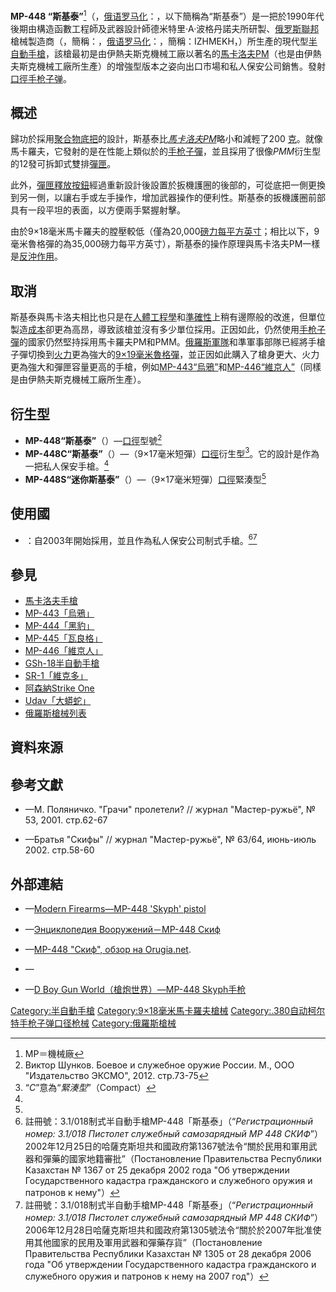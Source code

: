 {{noteTA
|G1=軍事
|G2=長度單位
|G3=Firearms
}}
{{Infobox Weapon
|name= MP-448「斯基泰」<br />{{Lang|en|MP-448 Skyph}}<br />{{Lang|ru|MP-448 «Скиф»}}
|image= 
|image_size= 300px
|caption= 
|origin= {{flagcountry|Russian Federation}}
|type= [[半自動手槍|半自動手槍]]
<!-- Type selection -->
|is_ranged= yes
|is_bladed= 
|is_explosive= 
|is_artillery= 
|is_vehicle= 
|is_missile= 
|is_UK= 
<!-- Service history -->
|service= 
|used_by= 
|wars= 
<!-- Production history -->
|designer= 德米特里·A·波格丹諾夫（{{Lang|en|D. A. Bogdanov}}，{{Lang|ru|Д. А. Богданов}}）<ref>"''Недавно появился последний вариант 9-мм служебного пистолета МР-448 «Скиф», спроектированного конструктором Ижевского механического завода Д. Богдановым на базе пистолета Макарова с использованием компьютерных технологий.''"<br/>Сергей Монетчиков [http://www.bratishka.ru/archiv/2008/4/2008_4_10.php Арсенал: Макаров - это не фамилия] {{Wayback|url=http://www.bratishka.ru/archiv/2008/4/2008_4_10.php |date=20140714213306 }} // журнал "Братишка", апрель 2008</ref>
|design_date= 1990年代—1998年
|manufacturer= {{Link-en|伊熱夫斯克機械工廠|Izhevsk Mechanical Plant}}
|unit_cost= 
|production_date= 1998年—
|number= 
|variants= 參見[[#衍生型|衍生型]]
<!-- General specifications -->
|spec_label= 
|weight= <div class="NavFrame collapsed" style="color: black; background-color: #FFFFFF; margin: 0 auto; padding: 0 10px; text-align: left;"><div class="NavHead" style="background-color: #FFFFFF; margin: 0 auto; padding: 0 10px; font-weight:normal;">空槍：</div><div class="NavContent" style="background-color: #FFFFFF; margin: 0 auto; padding: 0 10px;">
* MP-448：650[[克|克]]（22.93[[盎司|盎司]]，1.43[[磅|磅]]）
* MP-448S：650克（22.93盎司，1.43磅）
* 迷你斯基泰：590克（20.81盎司，1.3磅）
</div>
</div>
|length= <div class="NavFrame collapsed" style="color: black; background-color: #FFFFFF; margin: 0 auto; padding: 0 10px; text-align: left;"><div class="NavHead" style="background-color: #FFFFFF; margin: 0 auto; padding: 0 10px; font-weight:normal;"></div><div class="NavContent" style="background-color: #FFFFFF; margin: 0 auto; padding: 0 10px;">
* MP-448：162[[毫米|毫米]]（6.38[[英寸|英寸]]）
* MP-448S：162毫米（6.38英吋）
* 迷你斯基泰：150毫米（5.91英吋）
</div>
</div>
|part_length= <div class="NavFrame collapsed" style="color: black; background-color: #FFFFFF; margin: 0 auto; padding: 0 10px; text-align: left;"><div class="NavHead" style="background-color: #FFFFFF; margin: 0 auto; padding: 0 10px; font-weight:normal;"></div><div class="NavContent" style="background-color: #FFFFFF; margin: 0 auto; padding: 0 10px;">
* MP-448：93.5毫米（3.68英吋）
* MP-448S：93.5毫米（3.68英吋）
* 迷你斯基泰：78.5毫米（3.09英吋）
</div>
</div>
|width= 32毫米（1.26英吋）
|height= <div class="NavFrame collapsed" style="color: black; background-color: #FFFFFF; margin: 0 auto; padding: 0 10px; text-align: left;"><div class="NavHead" style="background-color: #FFFFFF; margin: 0 auto; padding: 0 10px; font-weight:normal;"></div><div class="NavContent" style="background-color: #FFFFFF; margin: 0 auto; padding: 0 10px;">
* MP-448：132毫米（5.2英吋）
* MP-448S：132毫米（5.2英吋）
* 迷你斯基泰：107毫米（4.2英吋）
</div>
</div>
|diameter= 
|crew= 
<!-- Ranged weapon specifications -->
|cartridge= -{}-
* MP-448：{{Link-en|.380 ACP|.380 ACP}}
* MP-448S：{{Link-en|.380 ACP|.380 ACP}}
* 迷你斯基泰：{{Link-en|9×18mm馬卡羅夫|9×18mm Makarov|9×18毫米馬卡羅夫}}
|caliber= <div class="NavFrame collapsed" style="color: black; background-color: #FFFFFF; margin: 0 auto; padding: 0 10px; text-align: left;"><div class="NavHead" style="background-color: #FFFFFF; margin: 0 auto; padding: 0 10px; font-weight:normal;"></div><div class="NavContent" style="background-color: #FFFFFF; margin: 0 auto; padding: 0 10px;">
* .380 ACP：9毫米（.380英吋）
* 9×18毫米馬卡羅夫：9.22毫米（.363英吋）
</div>
</div>
|barrels= 1根，[[膛線|線膛]]，無[[槍口|槍口]]裝置
|action= <div class="NavFrame collapsed" style="color: black; background-color: #FFFFFF; margin: 0 auto; padding: 0 10px; text-align: left;"><div class="NavHead" style="background-color: #FFFFFF; margin: 0 auto; padding: 0 10px; font-weight:normal;"></div><div class="NavContent" style="background-color: #FFFFFF; margin: 0 auto; padding: 0 10px;">
* [[反沖作用_(槍械)|反沖作用]]
* {{Link-en|後膛槍炮|Breechloader|後膛裝填}}
* [[扳机#双动/单动式|單／雙動]]
</div>
</div>
|mode= {{Link-en|半自動槍械|Semi-automatic firearm|半自動}}
|rate= 
|velocity= MP-448：315[[米每秒|米／秒]]（1,066.27[[英尺每秒|英尺／秒]]）
|energy= 
|range= 25[[米_(单位)|公尺]]（27.34[[码|码]]，82.02[[英尺|英尺]]）
|max_range= 
|feed= <div class="NavFrame collapsed" style="color: black; background-color: #FFFFFF; margin: 0 auto; padding: 0 10px; text-align: left;"><div class="NavHead" style="background-color: #FFFFFF; margin: 0 auto; padding: 0 10px; font-weight:normal;"></div><div class="NavContent" style="background-color: #FFFFFF; margin: 0 auto; padding: 0 10px;">
* MP-448：12發可拆卸式雙排[[彈匣|彈匣]]
* MP-448S：10發可拆卸式雙排彈匣
* 迷你斯基泰：8發可拆卸式雙排彈匣
</div>
</div>
|sights= [[機械瞄具|機械瞄具]]：固定缺口式[[照門|照門]]及刀片式[[照準器|準星]]（三點式準星）
<!-- 火炮規格 -->
|breech= 
|recoil= 
|carriage= 
|elevation= 
|traverse= 
<!-- 刃器規格 --> 
|blade_type= 
|hilt_type= 
|sheath_type= 
|head_type= 
|haft_type= 
<!-- 爆炸物內填炸藥規格 --> 
|filling= 
|filling_weight= 
|detonation= 
|yield= 
<!-- 車輛/飛彈規格 -->
|armour= 
|primary_armament= 
|secondary_arament= 
|engine= 
|engine_power= 
|transmission= 
|payload_capacity= 
|fuel_capacity= 
|pw_ratio= 
|suspension= 
|clearance= 
|vehicle_range= 
|speed= 
|guidance= 
|steering= 
<!-- Missiles only -->
|wingspan= 
|propellant= 
|ceiling= 
|altitude= 
|depth= 
|boost= 
|accuracy= 
|launch_platform= 
|transport= 
}}

'''MP-448 “斯基泰”'''<ref>MP＝機械廠</ref>（{{Lang-ru|MP-448 «Скиф»}}，[[俄语罗马化|俄语罗马化]]：{{Lang|en|Skyph}}，以下簡稱為“斯基泰”）是一把於1990年代後期由構造函數工程師及武器設計師德米特里·A·波格丹諾夫所研製、[[俄罗斯|俄罗斯聯邦]]槍械製造商{{Link-en|伊熱夫斯克機械工廠|Izhevsk Mechanical Plant}}（{{Lang-ru|'''Иж'''евский '''Мех'''анический Завод}}，簡稱：{{Lang|ru|ИЖМЕХ}}，[[俄语罗马化|俄语罗马化]]：{{Lang|en|'''Izh'''evsky '''Mekh'''anchesky Zavod}}，簡稱：IZHMEKH，{{Lang-en|Izhevsk Mechanical Plant}}）所生產的現代型[[半自動手槍|半自動手槍]]，該槍最初是由伊熱夫斯克機械工廠以著名的[[馬卡洛夫手槍|馬卡洛夫PM]]（也是由伊熱夫斯克機械工廠所生產）的增強型版本之姿向出口市場和私人保安公司銷售。發射{{Link-en|9×18mm馬卡羅夫|9×18mm Makarov|9×18毫米馬卡羅夫}}[[口徑|口徑]][[手枪|手枪]][[子弹|子弹]]。

== 概述 ==
歸功於採用[[聚合物|聚合物]][[机匣|底把]]的設計，斯基泰比''[[馬卡洛夫手槍|馬卡洛夫PM]]''略小和減輕了200 [[克|克]]。就像馬卡羅夫，它發射的是在性能上類似於{{Link-en|.380 ACP|.380 ACP}}的{{Link-en|9×18mm馬卡羅夫|9×18mm Makarov|9×18毫米馬卡羅夫}}[[手枪|手枪]][[子彈|子彈]]，並且採用了很像''PMM''衍生型的12發可拆卸式雙排[[彈匣|彈匣]]。

此外，[[彈匣|彈匣釋放按鈕]]經過重新設計後設置於扳機護圈的後部的，可從底把一側更換到另一側，以讓右手或左手操作，增加武器操作的便利性。斯基泰的扳機護圈前部具有一段平坦的表面，以方便兩手緊握射擊。

由於9×18毫米馬卡羅夫的膛壓較低（僅為20,000[[磅力每平方英寸|磅力每平方英寸]]；相比以下，9毫米魯格彈的為35,000磅力每平方英寸），斯基泰的操作原理與馬卡洛夫PM一樣是[[反沖作用_(槍械)|反沖作用]]。

== 取消 ==
斯基泰與馬卡洛夫相比也只是在[[人因工程学|人體工程學]]和[[测量精度|準確性]]上稍有邊際般的改進，但單位製造[[成本|成本]]卻更為高昂，導致該槍並沒有多少單位採用。正因如此，仍然使用{{Link-en|9×18mm馬卡羅夫|9×18mm Makarov|9×18毫米馬卡羅夫}}[[手枪|手枪]][[子彈|子彈]]的國家仍然堅持採用馬卡羅夫PM和PMM。[[俄罗斯军事|俄羅斯軍隊]]和準軍事部隊已經將手槍子彈切換到[[火力|火力]]更為強大的[[9×19mm魯格彈|9×19毫米魯格彈]]，並正因如此購入了槍身更大、火力更為強大和彈匣容量更高的手槍，例如[[MP-443烏鴉式手槍|MP-443“烏鴉”]]和[[MP-446維京人手槍|MP-446“維京人”]]（同樣是由伊熱夫斯克機械工廠所生產）。

== 衍生型 ==
* '''MP-448“斯基泰”'''（''{{Lang|ru|МР-448 Скиф}}''）—{{Link-en|9×18毫米馬卡羅夫|9×18mm Makarov}}[[口徑|口徑]]型號<ref name="autogenerated1">Виктор Шунков. Боевое и служебное оружие России. М., ООО "Издательство ЭКСМО", 2012. стр.73-75</ref>
* '''MP-448C“斯基泰”'''（''{{Lang|ru|МР-448С Скиф}}''）—{{Link-en|.380 ACP|.380 ACP}}（9×17毫米短彈）[[口徑|口徑]]衍生型<ref>“''С''”意為“''緊湊型''”（Compact）</ref>。它的設計是作為一把私人保安手槍。<ref name="autogenerated1"/>
* '''MP-448S“迷你斯基泰”'''（''{{Lang|ru|МР-448С Скиф-мини}}''）—{{Link-en|.380 ACP|.380 ACP}}（9×17毫米短彈）[[口徑|口徑]]緊湊型<ref name="autogenerated1"/>

== 使用國 ==
* {{flagcountry|Kazakhstan}}：自2003年開始採用，並且作為私人保安公司制式手槍。<ref>註冊號：3.1/018制式半自動手槍MP-448「斯基泰」（“''Регистрационный номер: 3.1/018 Пистолет служебный самозарядный МР 448 СКИФ''”）<br />2002年12月25日的哈薩克斯坦共和國政府第1367號法令“關於民用和軍用武器和彈藥的國家地籍審批”（Постановление Правительства Республики Казахстан № 1367 от 25 декабря 2002 года "Об утверждении Государственного кадастра гражданского и служебного оружия и патронов к нему"）</ref><ref>註冊號：3.1/018制式半自動手槍MP-448「斯基泰」（“''Регистрационный номер: 3.1/018 Пистолет служебный самозарядный МР 448 СКИФ''”）<br />2006年12月28日哈薩克斯坦共和國政府第1305號法令“關於於2007年批准使用其他國家的民用及軍用武器和彈藥存貨”（Постановление Правительства Республики Казахстан № 1305 от 28 декабря 2006 года "Об утверждении Государственного кадастра гражданского и служебного оружия и патронов к нему на 2007 год"）</ref>

== 參見 ==
* [[馬卡洛夫手槍|馬卡洛夫手槍]]
* [[MP-443烏鴉式手槍|MP-443「烏鴉」]]
* [[MP-444黑豹式手槍|MP-444「黑豹」]]
* [[MP-445瓦良格手槍|MP-445「瓦良格」]]
* [[MP-446維京人手槍|MP-446「維京人」]]
* [[GSh-18半自動手槍|GSh-18半自動手槍]]
* [[SR-1維克多手槍|SR-1「維克多」]]
* [[阿森納槍械Strike_One手槍|阿森納Strike One]]
* [[Udav大蟒蛇手槍|Udav「大蟒蛇」]]
* [[俄羅斯槍械列表|俄羅斯槍械列表]]

== 資料來源 ==
{{Reflist}}

== 參考文獻 ==
* {{ru icon}}—М. Поляничко. "Грачи" пролетели? // журнал "Мастер-ружьё", № 53, 2001. стр.62-67
* {{ru icon}}—Братья "Скифы" // журнал "Мастер-ружьё", № 63/64, июнь-июль 2002. стр.58-60

== 外部連結 ==
* {{en icon}}—[https://web.archive.org/web/20140706173746/http://world.guns.ru/handguns/hg/rus/mp-44-skyph-e.html Modern Firearms—MP-448 'Skyph' pistol]
* {{ru icon}}—[http://gunsite.narod.ru/mr448.htm Энциклопедия Вооружений－МР-448 Скиф] {{Wayback|url=http://gunsite.narod.ru/mr448.htm |date=20190906082008 }}
* {{ru icon}}—[https://web.archive.org/web/20140420170006/http://www.orugia.net/weapon.php?id=23 MP-448 "Скиф", обзор на Orugia.net].
* {{ru icon}}—{{cite web |url=http://www.megasword.ru/index.php?pg=169 |title=Пистолет «Скиф» МР-448, «Скиф-мини» |accessdate=2013-07-19 |archiveurl=https://www.webcitation.org/6JO7rSPcZ?url=http://www.megasword.ru/index.php?pg=169 |archivedate=2013-09-04 |deadurl=yes }}
* {{zh-hans icon}}—[http://pewpewpew.work/russain/hg/makarov/mp448.htm D Boy Gun World（槍炮世界）—MP-448 Skyph手枪] {{Wayback|url=http://pewpewpew.work/russain/hg/makarov/mp448.htm |date=20181118033206 }}

{{蘇聯及俄羅斯在二戰後研製的輕兵器}}

[[Category:半自動手槍|Category:半自動手槍]]
[[Category:9×18毫米馬卡羅夫槍械|Category:9×18毫米馬卡羅夫槍械]]
[[Category:.380自动柯尔特手枪子弹口径枪械|Category:.380自动柯尔特手枪子弹口径枪械]]
[[Category:俄羅斯槍械|Category:俄羅斯槍械]]